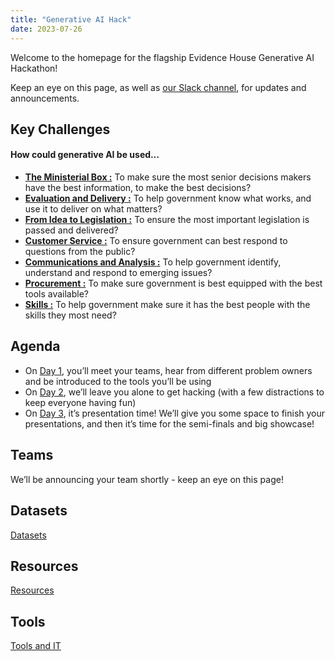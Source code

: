 ```yaml
---
title: "Generative AI Hack"
date: 2023-07-26
---
```


Welcome to the homepage for the flagship Evidence House Generative AI Hackathon!

Keep an eye on this page, as well as [our Slack channel](https://govdatascience.slack.com/archives/C04V76C0YR1), for updates and announcements.



## Key Challenges
#### How could generative AI be used...

- [**The Ministerial Box :**](challenges/legislation.qmd) To make sure the most senior decisions makers have the best information, to make the best decisions?
- [**Evaluation and Delivery :**](challenges/legislation.qmd) To help government know what works, and use it to deliver on what matters?
- [**From Idea to Legislation :**](challenges/legislation.qmd) To ensure the most important legislation is passed and delivered?
- [**Customer Service :**](challenges/legislation.qmd) To ensure government can best respond to questions from the public?
- [**Communications and Analysis :**](challenges/legislation.qmd) To help government identify, understand and respond to emerging issues?
- [**Procurement :**](challenges/legislation.qmd) To make sure government is best equipped with the best tools available?
- [**Skills :**](challenges/legislation.qmd) To help government make sure it has the best people with the skills they most need?

## Agenda
- On [Day 1](day_1.qmd), you'll meet your teams, hear from different problem owners and be introduced to the tools you'll be using
- On [Day 2](day_2.qmd), we'll leave you alone to get hacking (with a few distractions to keep everyone having fun)
- On [Day 3](day_3.qmd), it's presentation time! We'll give you some space to finish your presentations, and then it's time for the semi-finals and big showcase!

## Teams
We'll be announcing your team shortly - keep an eye on this page!

## Datasets
[Datasets](data.qmd)

## Resources
[Resources](resources.qmd)

## Tools
[Tools and IT](tools.qmd)